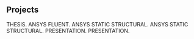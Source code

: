 ## Projects

<ProjectCard title="A Study On Implementation Of Sustainable Eco-System In Food & Beverage Industry -Restaurant Using Anylogic Discrete Event Analysis" link="https://www.researchgate.net/publication/355546279_A_STUDY_ON_IMPLEMENTATION_OF_SUSTAINABLE_ECO-SYSTEM_IN_FOOD_BEVERAGE_INDUSTRY_-RESTAURANT_USING_ANYLOGIC_DISCRETE_EVENT_ANALYSIS" bg="linear-gradient(to right, #30D5C8 0%, #30D5C8 100%)">
THESIS.
</ProjectCard>

<ProjectCard title="ANSYS Fluent Analysis of Design Placement for an Indoor AC Unit" link="https://www.researchgate.net/publication/350941243_ANSYS_Fluent_Analysis_of_Design_Placement_for_an_Indoor_AC_Unit" bg="linear-gradient(to right, #d47714 0%, #d47714 100%)">
ANSYS FLUENT.
</ProjectCard>

<ProjectCard title="Line Launcher Prototype Designing And Development With Ansys Static Structural Simulation" link="https://www.researchgate.net/publication/355548435_LINE_LAUNCHER_PROTOTYPE_DESIGNING_AND_DEVELOPMENT_WITH_ANSYS_STATIC_STRUCTURAL_SIMULATION" bg="linear-gradient(to right, #C8A2C8 0%, #C8A2C8 100%)">
ANSYS STATIC STRUCTURAL.
</ProjectCard>

<ProjectCard title="Design And Analysis Of Mechanical Cradle -Theoretical Calculation And ANSYS Structural Analysis Simulation" link="https://www.researchgate.net/publication/355547114_Design_and_Analysis_of_Mechanical_Cradle_-Theoretical_Calculation_and_ANSYS_Structural_Analysis_Simulation?_sg=w8kH9J_2-JGvpP5_dM9X5zpvoPVy0d1Z-4PZj0zYl-K45T0SAEjNYdvXe23GzC9l8iE8Iot2-00PBrCF_cE6M16fFE2K4CYVHtOA-Yo_.yoPYWJULgan71EcPJoIFMH870rZUBkEezhbxAOopwARuXfbh4IjYvm4ia7qqnJl2D5P-OO80OtYlJ1hlZh5Nag" bg="linear-gradient(to right, #C8A2C8 0%, #C8A2C8 100%)">
ANSYS STATIC STRUCTURAL.
</ProjectCard>

<ProjectCard title="Presentation: A Study On Implementation Of Sustainable Eco-System In Food & Beverage Industry -Restaurant Using Anylogic Discrete Event Analysis" link="https://www.researchgate.net/publication/355546401_Thesis_Presentation" bg="linear-gradient(to right, #800000 0%, #800000 100%)">
PRESENTATION.
</ProjectCard>

<ProjectCard title="Presentation: Line Launcher Prototype Designing And Development With Ansys Static Structural Simulation " link="https://www.researchgate.net/publication/355549481_MANUFACTURING_PROCESS-LINE_LAUNCHER_FP" bg="linear-gradient(to right, #800000 0%, #800000 100%)">
PRESENTATION.
</ProjectCard>